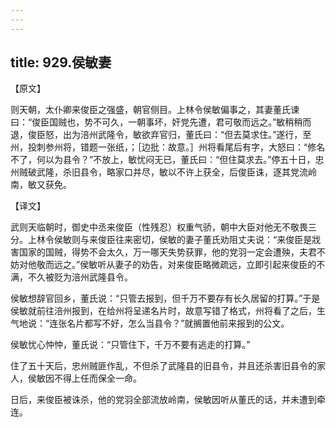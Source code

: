 ```yaml
---
---
---
```

title: 929.侯敏妻
---



【原文】

则天朝，太仆卿来俊臣之强盛，朝官侧目。上林令侯敏偏事之，其妻董氏谏曰：“俊臣国贼也，势不可久，一朝事坏，奸党先遭，君可敬而远之。”敏稍稍而退，俊臣怒，出为涪州武隆令，敏欲弃官归，董氏曰：“但去莫求住。”遂行，至州，投刺参州将，错题一张纸，；［边批：故意。］州将看尾后有字，大怒曰：“修名不了，何以为县令？”不放上，敏忧闷无已，董氏曰：“但住莫求去。”停五十日，忠州贼破武隆，杀旧县令，略家口并尽，敏以不许上获全，后俊臣诛，逐其党流岭南，敏又获免。

【译文】

武则天临朝时，御史中丞来俊臣（性残忍）权重气骄，朝中大臣对他无不敬畏三分。上林令侯敏则与来俊臣往来密切，侯敏的妻子董氏劝阻丈夫说：“来俊臣是戕害国家的国贼，得势不会太久，万一哪天失势获罪，他的党羽一定会遭殃，夫君不妨对他敬而远之。”侯敏听从妻子的劝告，对来俊臣略微疏远，立即引起来俊臣的不满，不久被贬为涪州武隆县令。

侯敏想辞官回乡，董氏说：“只管去报到，但千万不要存有长久居留的打算。”于是侯敏就前往涪州报到，在给州将呈递名片时，故意写错了格式，州将看了之后，生气地说：“连张名片都写不好，怎么当县令？”就搁置他前来报到的公文。

侯敏忧心忡忡，董氏说：“只管住下，千万不要有逃走的打算。”

住了五十天后，忠州贼匪作乱，不但杀了武隆县的旧县令，并且还杀害旧县令的家人，侯敏因不得上任而保全一命。

日后，来俊臣被诛杀，他的党羽全部流放岭南，侯敏因听从董氏的话，并未遭到牵连。